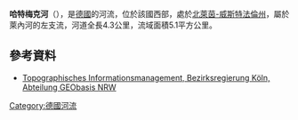 {{Onesource|time=2020-07-25T12:13:55+00:00}}
{{Coord|51|9|27.62|N|8|22|22.74|E|display=title}}

'''哈特梅克河'''（{{lang-de|Hartmecke}}），是[[德國|德國]]的河流，位於該國西部，處於[[北萊茵-威斯特法倫州|北萊茵-威斯特法倫州]]，屬於萊內河的左支流，河道全長4.3公里，流域面積5.1平方公里。

==參考資料==
* [http://www.tim-online.nrw.de/tim-online/nutzung/index.html Topographisches Informationsmanagement, Bezirksregierung Köln, Abteilung GEObasis NRW]{{WebCite|url=https://www.webcitation.org/66qD6yoDr?url=http://www.tim-online.nrw.de/tim-online/nutzung/index.html |date=20120411091906 |dateformat=iso }}

{{Germany-geo-stub}}
[[Category:德國河流|Category:德國河流]]
